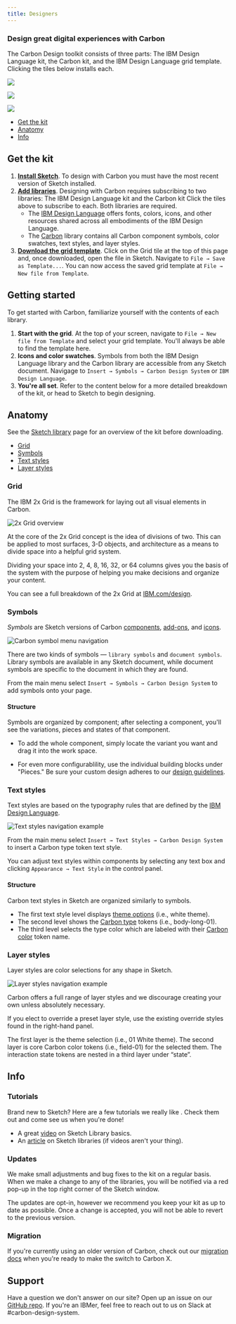 ```yaml
---
title: Designers
---
```


### Design great digital experiences with Carbon

The Carbon Design toolkit consists of three parts: The IBM Design Language kit, the Carbon kit, and the IBM Design Language grid template. Clicking the tiles below installs each.

<GridWrapper col_lg="8" flex="true" bleed="true">
    <ClickableTile
    title="Subscribe to the IBM Design Language library"
    href="sketch://add-library/cloud/75VZZ"
    type="resource">

![](/images/sketch-icon.png)

  </ClickableTile>

  <ClickableTile
    title="Subscribe to the Carbon library"
    href="sketch://add-library/cloud/JaVzz"
    type="resource">

![](/images/sketch-icon.png)

  </ClickableTile>

  <ClickableTile
    title="Download the IBM 2x Grid template"
    href="https://client.sketch.cloud/v1/documents/b10cdce8-6f00-40be-982e-8f3bec7b99a4/download/IBM+Grid+template.sketch?token=eyJhbGciOiJIUzI1NiIsInR5cCI6IkpXVCJ9.eyJpZGVudCI6ImIxMGNkY2U4LTZmMDAtNDBiZS05ODJlLThmM2JlYzdiOTlhNCIsImF1ZCI6Ikpva2VuIiwiZXhwIjoxNTUyNjE3Nzk2LCJpYXQiOjE1NTI2MTQxOTYsImlzcyI6Ikpva2VuIiwianRpIjoiMm01dnNvbHVyaGN1amRzamVvMDVvZnRoIiwibmJmIjoxNTUyNjE0MTk2fQ.JCwsDPUpyExiZ5GqBW1wY0_zUkuqGHKXuncYN9LvhCQ"
    type="resource">

![](/images/sketch-icon.png)

  </ClickableTile>

</GridWrapper>
<AnchorLinks>

- [Get the kit](#get-the-kit)
- [Anatomy](#anatomy-of-the-kit)
- [Info](#info)

</AnchorLinks>

## Get the kit

1. [**Install Sketch**](https://www.sketchapp.com/). To design with Carbon you must have the most recent version of Sketch installed.
2. [**Add libraries**](#design-great-digital-experiences-with-carbon). Designing with Carbon requires subscribing to two libraries: The IBM Design Language kit and the Carbon kit Click the tiles above to subscribe to each. Both libraries are required.
    - The [IBM Design Language](sketch://add-library/cloud/75VZZ) offers fonts, colors, icons, and other resources shared across all embodiments of the IBM Design Language.
    - The [Carbon](sketch://add-library/cloud/JaVzz) library contains all Carbon component symbols, color swatches, text styles, and layer styles.
3. [**Download the grid template**](https://client.sketch.cloud/v1/documents/b10cdce8-6f00-40be-982e-8f3bec7b99a4/download/IBM+Grid+template.sketch?token=eyJhbGciOiJIUzI1NiIsInR5cCI6IkpXVCJ9.eyJpZGVudCI6ImIxMGNkY2U4LTZmMDAtNDBiZS05ODJlLThmM2JlYzdiOTlhNCIsImF1ZCI6Ikpva2VuIiwiZXhwIjoxNTUyNTk4MzEwLCJpYXQiOjE1NTI1OTQ3MTAsImlzcyI6Ikpva2VuIiwianRpIjoiMm01dXBhZXFrdjQzZWY1dTdnMDVjYjNoIiwibmJmIjoxNTUyNTk0NzEwfQ.W65i38VrMMZeKg0KvcOVsaJByBexOu1IYmKUZGJ1nug). Click on the Grid tile at the top of this page and, once downloaded, open the file in Sketch. Navigate to `File → Save as Template...`. You can now access the saved grid template at `File → New file from Template`.

## Getting started

To get started with Carbon, familiarize yourself with the contents of each library.

1. **Start with the grid**. At the top of your screen, navigate to `File → New file from Template` and select your grid template. You'll always be able to find the template here.
2. **Icons and color swatches**. Symbols from both the IBM Design Language library and the Carbon library are accessible from any Sketch document. Navigage to `Insert → Symbols → Carbon Design System` or  `IBM Design Language`.
3. **You're all set**. Refer to the content below for a more detailed breakdown of the kit, or head to Sketch to begin designing.

## Anatomy

See the [Sketch library](https://sketch.cloud/s/JaVzz/) page for an overview of the kit before downloading.

<AnchorLinks small>

  - [Grid](#grid)
  - [Symbols](#symbols)
  - [Text styles](#text-styles)
  - [Layer styles](#layer-styles)

</AnchorLinks>

### Grid

The IBM 2x Grid is the framework for laying out all visual elements in Carbon.

<ImageComponent cols="8" caption="2x Grid overview">

![2x Grid overview](/images/grid-1.png)

</ImageComponent>

At the core of the 2x Grid concept is the idea of divisions of two. This can be applied to most surfaces, 3-D objects, and architecture as a means to divide space into a helpful grid system. 

Dividing your space into 2, 4, 8, 16, 32, or 64 columns gives you the basis of the system with the purpose of helping you make decisions and organize your content.

You can see a full breakdown of the 2x Grid at [IBM.com/design](https://www.ibm.com/design/language/elements/2x-grid).

### Symbols

*Symbols* are Sketch versions of Carbon [components](/components/overview), [add-ons](/contributing/add-ons), and [icons](/guidelines/iconography/library).

<ImageComponent cols="8" caption="IDL symbol menu navigation">

![Carbon symbol menu navigation](/images/IDL-kit-library.png)

</ImageComponent>



There are two kinds of symbols — `library symbols` and `document symbols`. Library symbols are available in any Sketch document, while document symbols are specific to the document in which they are found.

From the main menu select `Insert → Symbols → Carbon Design System` to add symbols onto your page. 

#### Structure

Symbols are organized by component; after selecting a component, you'll see the variations, pieces and states of that component. 

- To add the whole component, simply locate the variant you want and drag it into the work space.

- For even more configurablility, use the individual building blocks under "Pieces." Be sure your custom design adheres to our [design guidelines](/guidelines/accessibility/overview).

### Text styles

Text styles are based on the typography rules that are defined by the [IBM Design Language](/guidelines/typography/overview).

<ImageComponent cols="8" caption="Insert → Text Styles → Carbon Design System">

![Text styles navigation example](images/text-styles-1.png)

</ImageComponent>

From the main menu select `Insert → Text Styles → Carbon Design System` to insert a Carbon type token text style. 

You can adjust text styles within components by selecting any text box and clicking `Appearance → Text Style` in the control panel.

#### Structure

Carbon text styles in Sketch are organized similarly to symbols.

- The first text style level displays [theme options](/guidelines/themes) (i.e., white theme). 
- The second level shows the [Carbon type](/guidelines/typography) tokens (i.e., body-long-01). 
- The third level selects the type color which are labeled with their [Carbon color](/guidelines/color) token name.

### Layer styles

Layer styles are color selections for any shape in Sketch.

<ImageComponent cols="8" caption="Use predetermined overrides when possible">

![Layer styles navigation example](/images/layer-style-1.png)

</ImageComponent>

Carbon offers a full range of layer styles and we discourage creating your own unless absolutely necessary.

If you elect to override a preset layer style, use the existing override styles found in the right-hand panel.

The first layer is the theme selection (i.e., 01 White theme). The second layer is core Carbon color tokens (i.e., field-01) for the selected them. The interaction state tokens are nested in a third layer under “state”.


## Info


### Tutorials

Brand new to Sketch? Here are a few tutorials we really like . Check them out and come see us when you're done!

- A great [video](https://www.youtube.com/watch?v=suP1sOU4J3E) on Sketch Library basics.
- An [article](https://medium.com/ux-power-tools/sketch-libraries-how-they-work-and-the-crazy-stuff-you-can-do-with-them-fc10f142ac80) on Sketch libraries (if videos aren't your thing).


### Updates

We make small adjustments and bug fixes to the kit on a regular basis. When we make a change to any of the libraries, you will be notified via a red pop-up in the top right corner of the Sketch window. 

The updates are opt-in, however we recommend you keep your kit as up to date as possible. Once a change is accepted, you will not be able to revert to the previous version.

### Migration

If you're currently using an older version of Carbon, check out our [migration docs](updates/v10-migration/designers) when you're ready to make the switch to Carbon X.

## Support

Have a question we don't answer on our site? Open up an issue on our [GitHub repo](https://github.com/carbon-design-system). If you're an IBMer, feel free to reach out to us on Slack at #carbon-design-system.